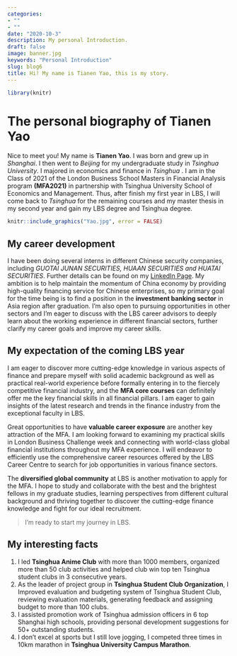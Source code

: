 ```yaml
---
categories:
- ""
- ""
date: "2020-10-3"
description: My personal Introduction.
draft: false
image: banner.jpg
keywords: "Personal Introduction"
slug: blog6
title: Hi! My name is Tianen Yao, this is my story.
---
```


```r
library(knitr)
```


# The personal biography of **Tianen Yao**

Nice to meet you! My name is **Tianen Yao**. I was born and grew up in *Shanghai*.  I then went to *Beijing* for my undergraduate study in *Tsinghua University*. I majored in economics and finance in *Tsinghua* . I am in the Class of 2021 of the London Business School Masters in Financial Analysis program **(MFA2021)** in partnership with Tsinghua University School of Economics and Management. Thus, after finish my first year in LBS, I will come back to *Tsinghua* for the remaining courses and my master thesis in my second year and gain my LBS degree and Tsinghua degree.

```r
knitr::include_graphics("Yao.jpg", error = FALSE)
```


## My career development

I have been doing several interns in different Chinese security companies, including *GUOTAI JUNAN SECURITIES, HUAAN SECURITIES and HUATAI SECURITIES*. Further details can be found on my [LinkedIn Page](https://www.linkedin.com/in/tianen-yao/). My ambition is to help maintain the momentum of China economy by providing high-quality financing service for Chinese enterprises, so my primary goal for the time being is to find a position in the **investment banking sector** in Asia region after graduation. I’m also open to pursuing opportunities in other sectors and I’m eager to discuss with the LBS career advisors to deeply learn about the working experience in different financial sectors, further clarify my career goals and improve my career skills.

## My expectation of the coming LBS year

I am eager to discover more cutting-edge knowledge in various aspects of finance and prepare myself with solid academic background as well as practical real-world experience before formally entering in to the fiercely competitive financial industry, and the **MFA core courses** can definitely offer me the key financial skills in all financial pillars. I am eager to gain insights of the latest research and trends in the finance industry from the exceptional faculty in LBS.

Great opportunities to have **valuable career exposure** are another key attraction of the MFA. I am looking forward to examining my practical skills in London Business Challenge week and connecting with world-class global financial institutions throughout my MFA experience. I will endeavor to efficiently use the comprehensive career resources offered by the LBS Career Centre to search for job opportunities in various finance sectors.

The **diversified global community** at LBS is another motivation to apply for the MFA. I hope to study and collaborate with the best and the brightest fellows in my graduate studies, learning perspectives from different cultural background and thriving together to discover the cutting-edge finance knowledge and fight for our ideal recruitment. 

>I’m ready to start my journey in LBS.

## My interesting facts

1. I led **Tsinghua Anime Club** with more than 1000 members, organized more than 50 club activities and helped club win top ten Tsinghua student clubs in 3 consecutive years.
2. As the leader of project group in **Tsinghua Student Club Organization**, I Improved evaluation and budgeting system of Tsinghua Student Club, reviewing evaluation materials, generating feedback and assigning budget to more than 100 clubs. 
3. I assisted promotion work of Tsinghua admission officers in 6 top Shanghai high schools, providing personal development suggestions for 50+ outstanding students.
4. I don’t excel at sports but I still love jogging, I competed three times in 10km marathon in **Tsinghua University Campus Marathon**.

